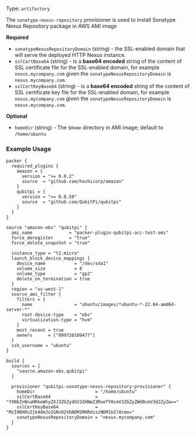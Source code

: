 Type: `artifactory`

<!--
  Include a short description about the provisioner. This is a good place
  to call out what the provisioner does, and any additional text that might
  be helpful to a user. See https://www.packer.io/docs/provisioners/null
-->

The `sonatype-nexus-repository` provisioner is used to install Sonatype Nexus Repository package in AWS AMI image


<!-- Provisioner Configuration Fields -->

**Required**

- `sonatypeNexusRepositoryDomain` (string) - the SSL-enabled domain that will serve the deployed HTTP Nexus instance.
- `sslCertBase64` (string) - is a __base64 encoded__ string of the content of SSL certificate file for the SSL-enabled
  domain, for example `nexus.mycompany.com` given the `sonatypeNexusRepositoryDomain` is `nexus.mycompany.com`.
- `sslCertKeyBase64` (string) - is a __base64 encoded__ string of the content of SSL certificate key file for the
  SSL-enabled domain, for example `nexus.mycompany.com` given the `sonatypeNexusRepositoryDomain` is
  `nexus.mycompany.com`.

<!--
  Optional Configuration Fields

  Configuration options that are not required or have reasonable defaults
  should be listed under the optionals section. Defaults values should be
  noted in the description of the field
-->

**Optional**

- `homeDir` (string) - The `$Home` directory in AMI image; default to `/home/ubuntu`

<!--
  A basic example on the usage of the provisioner. Multiple examples
  can be provided to highlight various configurations.

-->

### Example Usage

```hcl
packer {
  required_plugins {
    amazon = {
      version = ">= 0.0.2"
      source  = "github.com/hashicorp/amazon"
    }
    qubitpi = {
      version = ">= 0.0.50"
      source  = "github.com/QubitPi/qubitpi"
    }
  }
}

source "amazon-ebs" "qubitpi" {
  ami_name              = "packer-plugin-qubitpi-acc-test-ami"
  force_deregister      = "true"
  force_delete_snapshot = "true"

  instance_type = "t2.micro"
  launch_block_device_mappings {
    device_name           = "/dev/sda1"
    volume_size           = 8
    volume_type           = "gp2"
    delete_on_termination = true
  }
  region = "us-west-1"
  source_ami_filter {
    filters = {
      name                = "ubuntu/images/*ubuntu-*-22.04-amd64-server-*"
      root-device-type    = "ebs"
      virtualization-type = "hvm"
    }
    most_recent = true
    owners      = ["099720109477"]
  }
  ssh_username = "ubuntu"
}

build {
  sources = [
    "source.amazon-ebs.qubitpi"
  ]

  provisioner "qubitpi-sonatype-nexus-repository-provisioner" {
    homeDir                       = "/home/ubuntu"
    sslCertBase64                 = "YXNkZnNnaHRkeWhyZXJ3ZGZydGV3ZHNmZ3RoeTY0cmV3ZGZyZWd0cmV3d2ZyZw=="
    sslCertKeyBase64              = "MzI0NXRnZjk4dmJoIGNsO2VbNDM1MHRdzszNDM1b2l0cmo="
    sonatypeNexusRepositoryDomain = "nexus.mycompany.com"
  }
}
```
